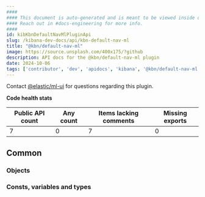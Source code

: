 ```yaml
---
####
#### This document is auto-generated and is meant to be viewed inside our experimental, new docs system.
#### Reach out in #docs-engineering for more info.
####
id: kibKbnDefaultNavMlPluginApi
slug: /kibana-dev-docs/api/kbn-default-nav-ml
title: "@kbn/default-nav-ml"
image: https://source.unsplash.com/400x175/?github
description: API docs for the @kbn/default-nav-ml plugin
date: 2024-10-06
tags: ['contributor', 'dev', 'apidocs', 'kibana', '@kbn/default-nav-ml']
---
```




Contact [@elastic/ml-ui](https://github.com/orgs/elastic/teams/ml-ui) for questions regarding this plugin.

**Code health stats**

| Public API count  | Any count | Items lacking comments | Missing exports |
|-------------------|-----------|------------------------|-----------------|
| 7 | 0 | 7 | 0 |

## Common

### Objects
<DocDefinitionList data={kbnDefaultNavMlObj.common.objects}/>

### Consts, variables and types
<DocDefinitionList data={kbnDefaultNavMlObj.common.misc}/>

